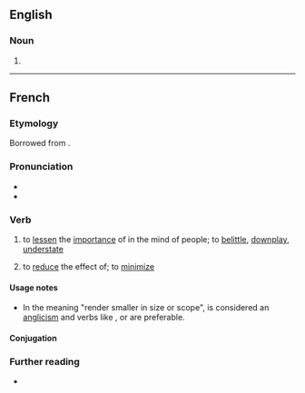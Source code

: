 ==English==

===Noun===
{{en-noun}}

# {{alternative spelling of|en|minimizer}}

----

==French==

===Etymology===
Borrowed from {{bor|fr|en|minimize}}.

===Pronunciation===
* {{fr-IPA}}
* {{audio|fr|LL-Q150 (fra)-DenisdeShawi-minimiser.wav|Audio (CAN)}}

===Verb===
{{fr-verb}}

# to [[lessen]] the [[importance]] of in the mind of people; to [[belittle]], [[downplay]], [[understate]]
# {{lb|fr|proscribed}} to [[reduce]] the effect of; to [[minimize]]

====Usage notes====
* In the meaning "render smaller in size or scope", {{m|fr||minimiser}} is considered an [[anglicism]] and verbs like {{m|fr|réduire}}, {{m|fr|limiter}} or {{m|fr|atténuer}} are preferable.

====Conjugation====
{{fr-conj-auto}}

===Further reading===
* {{R:TLFi}}